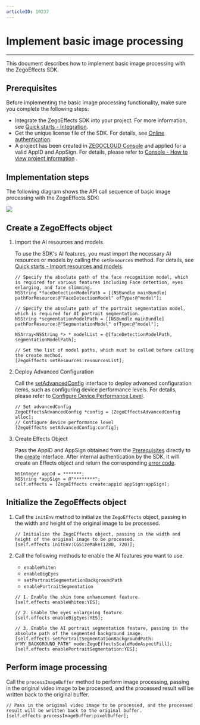 ```yaml
---
articleID: 10237
---
```


# Implement basic image processing

---

This document describes how to implement basic image processing with the ZegoEffects SDK. 

## Prerequisites

Before implementing the basic image processing functionality, make sure you complete the following steps:


- Integrate the ZegoEffects SDK into your project. For more information, see [Quick starts - Integration](./import-the-sdk.mdx).
- Get the unique license file of the SDK. For details, see [Online authentication](./online-authentication.mdx).
- A project has been created in [ZEGOCLOUD Console](https://console.zegocloud.com) and applied for a valid AppID and AppSign. For details, please refer to [Console - How to view project information](https://docs.zegocloud.com/article/16144) .


## Implementation steps

The following diagram shows the  API call sequence of basic image processing with the ZegoEffects SDK:

<Frame width="auto" height="auto" caption="image description text">
  <img src="https://doc-media.zego.im/sdk-doc/Pics/AI_Vision/QuickStarts/Implemention_iOS_en.png" />
</Frame>

## Create a ZegoEffects object

1. Import the AI resources and models.
   
     To use the SDK's AI features, you must import the necessary AI resources or models by calling the `setResources` method. For details, see [Quick starts - Import resources and models](./import-resources-and-models.mdx).

    ```objc
    // Specify the absolute path of the face recognition model, which is required for various features including Face detection, eyes enlarging, and face slimming.
    NSString *faceDetectionModelPath = [[NSBundle mainBundle] pathForResource:@"FaceDetectionModel" ofType:@"model"];

    // Specify the absolute path of the portrait segmentation model, which is required for AI portrait segmentation.
    NSString *segmentationModelPath = [[NSBundle mainBundle] pathForResource:@"SegmentationModel" ofType:@"model"];

    NSArray<NSString *> * modelList = @[faceDetectionModelPath, segmentationModelPath];

    // Set the list of model paths, which must be called before calling the create method.
    [ZegoEffects setResources:resourcesList];
    ```
     
2. Deploy Advanced Configuration

    Call the [setAdvancedConfig](@setAdvancedConfig) interface to deploy advanced configuration items, such as configuring device performance levels. For details, please refer to [Configure Device Performance Level](./configure-device-performance-levels.mdx).

    ```objc
    // Set advancedConfig
    ZegoEffectsAdvancedConfig *config = [ZegoEffectsAdvancedConfig alloc];
    // Configure device performance level
    [ZegoEffects setAdvancedConfig:config];
    ```

3. Create Effects Object

    Pass the AppID and AppSign obtained from the [Prerequisites](#prerequisites) directly to the [create](https://doc-zh.zego.im/article/api?doc=Effects_SDK_API~objectivec_ios~class~ZegoEffects#create-appid-app-sign-2) interface. After internal authentication by the SDK, it will create an Effects object and return the corresponding [error code](!Error_Codes/Error_Codes).

    ```objc
    NSInteger appId = *******;
    NSString *appSign = @"********";
    self.effects = [ZegoEffects create:appid appSign:appSign];
    ``` 

## Initialize the ZegoEffects object

1. Call the `initEnv` method to initialize the `ZegoEffects` object, passing in the width and height of the original image to be processed.

    ```objc
    // Initialize the ZegoEffects object, passing in the width and height of the original image to be processed.
    [self.effects initEnv:CGSizeMake(1280, 720)];
    ```

2. Call the following methods to enable the AI features you want to use.

    - `enableWhiten`
    - `enableBigEyes`
    - `setPortraitSegmentationBackgroundPath`
    - `enablePortraitSegmentation` 
    
    ```objc
    // 1. Enable the skin tone enhancement feature.
    [self.effects enableWhiten:YES];
    
    // 2. Enable the eyes enlargeing feature.
    [self.effects enableBigEyes:YES];
    
    // 3. Enable the AI portrait segmentation feature, passing in the absolute path of the segmented background image.
    [self.effects setPortraitSegmentationBackgroundPath: @"MY_BACKGROUND_PATH" mode:ZegoEffectsScaleModeAspectFill];
    [self.effects enablePortraitSegmentation:YES];
    ```



## Perform image processing

Call the `processImageBuffer` method to perform image processing, passing in the original video image to be processed, and the processed result will be written back to the original buffer.

```objc
// Pass in the original video image to be processed, and the processed result will be written back to the original buffer.
[self.effects processImageBuffer:pixelBuffer];
```
